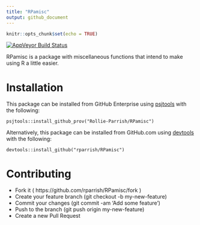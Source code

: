 ```yaml
---
title: "RPamisc"
output: github_document
---
```


```r
knitr::opts_chunk$set(echo = TRUE)
```

[![AppVeyor Build Status](https://ci.appveyor.com/api/projects/status/github/rparrish/RPamisc?branch=master&svg=true)](https://ci.appveyor.com/project/rparrish/RPamisc)

RPamisc is a package with miscellaneous functions that intend to make using R a little easier. 

# Installation  

This package can be installed from GitHub Enterprise using [psjtools](https://git.providence.org/pages/Rollie-Parrish/psjtools/) with the following:

    psjtools::install_github_prov("Rollie-Parrish/RPamisc")


Alternatively, this package can be installed from GitHub.com using [devtools](https://devtools.r-lib.org/) with the following:

    devtools::install_github("rparrish/RPamisc")
 
# Contributing

- Fork it ( https://github.com/rparrish/RPamisc/fork )
- Create your feature branch (git checkout -b my-new-feature)
- Commit your changes (git commit -am 'Add some feature')
- Push to the branch (git push origin my-new-feature)
- Create a new Pull Request

